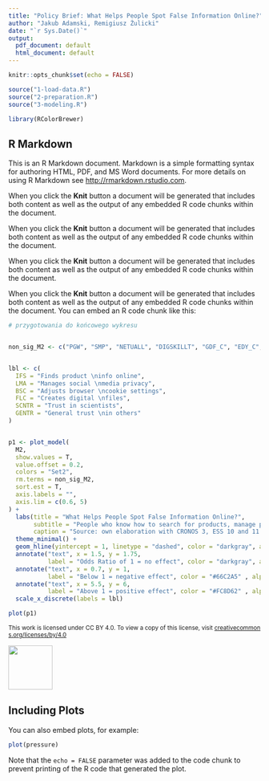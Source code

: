 ```yaml
---
title: "Policy Brief: What Helps People Spot False Information Online?"
author: "Jakub Adamski, Remigiusz Żulicki"
date: "`r Sys.Date()`"
output:
  pdf_document: default
  html_document: default
---
```


```r
knitr::opts_chunk$set(echo = FALSE)

source("1-load-data.R")
source("2-preparation.R")
source("3-modeling.R")

library(RColorBrewer)

```

## R Markdown

This is an R Markdown document. Markdown is a simple formatting syntax for authoring HTML, PDF, and MS Word documents. For more details on using R Markdown see <http://rmarkdown.rstudio.com>.

When you click the **Knit** button a document will be generated that includes both content as well as the output of any embedded R code chunks within the document.

When you click the **Knit** button a document will be generated that includes both content as well as the output of any embedded R code chunks within the document.

When you click the **Knit** button a document will be generated that includes both content as well as the output of any embedded R code chunks within the document.

When you click the **Knit** button a document will be generated that includes both content as well as the output of any embedded R code chunks within the document. You can embed an R code chunk like this:

```r

# przygotowania do końcowego wykresu


non_sig_M2 <- c("PGW", "SMP", "NETUALL", "DIGSKILLT", "GDF_C", "EDY_C", "AGE_C", "HTI_C")


lbl <- c(
  IFS = "Finds product \ninfo online",
  LMA = "Manages social \nmedia privacy",
  BSC = "Adjusts browser \ncookie settings",
  FLC = "Creates digital \nfiles",
  SCNTR = "Trust in scientists",
  GENTR = "General trust \nin others"
)


p1 <- plot_model(
  M2,
  show.values = T,
  value.offset = 0.2,
  colors = "Set2",
  rm.terms = non_sig_M2,
  sort.est = T,
  axis.labels = "",
  axis.lim = c(0.6, 5)
) +
  labs(title = "What Helps People Spot False Information Online?",
       subtitle = "People who know how to search for products, manage privacy on social media,\nand adjust browser settings are much more likely to say they can tell if online \ncontent is true. \nTrust in scientists also helps a little, while general trust in others may slightly \nreduce this confidence",
       caption = "Source: own elaboration with CRONOS 3, ESS 10 and 11 survey data") + 
  theme_minimal() + 
  geom_hline(yintercept = 1, linetype = "dashed", color = "darkgray", alpha = 0.6) +
  annotate("text", x = 1.5, y = 1.75,
           label = "Odds Ratio of 1 = no effect", color = "darkgray", alpha = 0.6) +
  annotate("text", x = 0.7, y = 1,
           label = "Below 1 = negative effect", color = "#66C2A5" , alpha = 0.6) + 
  annotate("text", x = 5.5, y = 6,
           label = "Above 1 = positive effect", color = "#FC8D62" , alpha = 0.6) + 
  scale_x_discrete(labels = lbl)

plot(p1)


```

~This\ work\ is\ licensed\ under\ CC\ BY\ 4.0.\ To\ view\ a\ copy\ of\ this\ license,\ visit\ [creativecommons.org/licenses/by/4.0](https://creativecommons.org/licenses/by/4.0/)~

![](by.png){width="88"}

## Including Plots

You can also embed plots, for example:

```r
plot(pressure)
```

Note that the `echo = FALSE` parameter was added to the code chunk to prevent printing of the R code that generated the plot.
